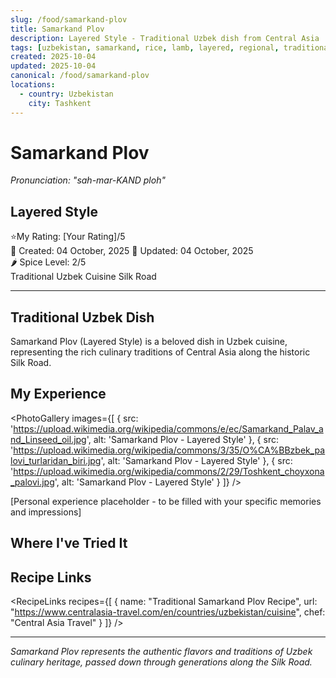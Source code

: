 ```yaml
---
slug: /food/samarkand-plov
title: Samarkand Plov
description: Layered Style - Traditional Uzbek dish from Central Asia
tags: [uzbekistan, samarkand, rice, lamb, layered, regional, traditional]
created: 2025-10-04
updated: 2025-10-04
canonical: /food/samarkand-plov
locations:
  - country: Uzbekistan
    city: Tashkent
---
```



# Samarkand Plov
*Pronunciation: "sah-mar-KAND ploh"*

## Layered Style

<div className="food-rating">
  <span className="star">⭐</span>My Rating: [Your Rating]/5
</div>

<div className="food-metadata">
  <span className="food-date">📅 Created: 04 October, 2025</span>
  <span className="food-date">🔄 Updated: 04 October, 2025</span>
</div>

<div className="spice-level">
  🌶️ Spice Level: 2/5
</div>

<div className="food-tags">
  <span className="food-tag">Traditional</span>
  <span className="food-tag">Uzbek Cuisine</span>
  <span className="food-tag">Silk Road</span>
</div>

---

## Traditional Uzbek Dish

Samarkand Plov (Layered Style) is a beloved dish in Uzbek cuisine, representing the rich culinary traditions of Central Asia along the historic Silk Road.

## My Experience

<PhotoGallery
  images={[
    { src: 'https://upload.wikimedia.org/wikipedia/commons/e/ec/Samarkand_Palav_and_Linseed_oil.jpg', alt: 'Samarkand Plov - Layered Style' },
    { src: 'https://upload.wikimedia.org/wikipedia/commons/3/35/O%CA%BBzbek_palovi_turlaridan_biri.jpg', alt: 'Samarkand Plov - Layered Style' },
    { src: 'https://upload.wikimedia.org/wikipedia/commons/2/29/Toshkent_choyxona_palovi.jpg', alt: 'Samarkand Plov - Layered Style' }
  ]}
/>

[Personal experience placeholder - to be filled with your specific memories and impressions]

## Where I've Tried It

<MapEmbed location="Tashkent, Uzbekistan" description="Traditional preparation across Uzbekistan" />

## Recipe Links

<RecipeLinks
  recipes={[
    {
      name: "Traditional Samarkand Plov Recipe",
      url: "https://www.centralasia-travel.com/en/countries/uzbekistan/cuisine",
      chef: "Central Asia Travel"
    }
  ]}
/>

---

*Samarkand Plov represents the authentic flavors and traditions of Uzbek culinary heritage, passed down through generations along the Silk Road.*
